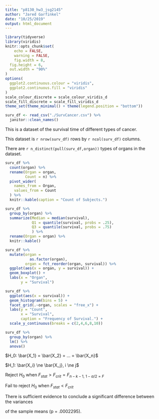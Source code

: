 ```yaml
---
title: "p8130_hw3_jsg2145"
author: "Jared Garfinkel"
date: "10/25/2019"
output: html_document
---
```


```r
library(tidyverse)
library(viridis)
knitr::opts_chunk$set(
	echo = FALSE,
	warning = FALSE,
	fig.width = 8, 
  fig.height = 6,
  out.width = "90%"
)
options(
  ggplot2.continuous.colour = "viridis",
  ggplot2.continuous.fill = "viridis"
)
scale_colour_discrete = scale_colour_viridis_d
scale_fill_discrete = scale_fill_viridis_d
theme_set(theme_minimal() + theme(legend.position = "bottom"))
```

```r
surv_df <- read_csv("./SurvCancer.csv") %>% 
  janitor::clean_names()
```

This is a dataset of the survival time of different types of cancer.

This dataset is `r nrow(surv_df)` rows by `r ncol(surv_df)` columns.

There are `r n_distinct(pull(surv_df,organ))` types of organs in the dataset.

```r
surv_df %>% 
  count(organ) %>% 
  rename(Organ = organ,
         Count = n) %>% 
  pivot_wider(
    names_from = Organ,
    values_from = Count
  ) %>% 
  knitr::kable(caption = "Count of Subjects.")
```

```r
surv_df %>% 
  group_by(organ) %>% 
  summarize(Median = median(survival),
            Q1 = quantile(survival, probs = .25),
            Q3 = quantile(survival, probs = .75)
            ) %>% 
  rename(Organ = organ) %>% 
  knitr::kable()
```

```r
surv_df %>% 
  mutate(organ = 
           as.factor(organ),
         organ = fct_reorder(organ, survival)) %>% 
  ggplot(aes(x = organ, y = survival)) +
  geom_boxplot() + 
  labs(x = "Organ",
       y = "Survival")
```

```r
surv_df %>% 
  ggplot(aes(x = survival)) +
  geom_histogram(bins = 5) +
  facet_grid(.~organ, scales = "free_x") +
  labs(y = "Count",
       x = "Survival",
       caption = "Frequency of Survival.") +
  scale_y_continuous(breaks = c(2,4,6,8,10))
```

```r
surv_df %>% 
  group_by(organ) %>% 
  lm() %>% 
  anova()
```

$H_0: \bar{X_1} = \bar{X_2} = ... = \bar{X_n}$

$H_1: \bar{X_i} \ne \bar{X_j}, i \ne j$

Reject $H_0$ when $F_{stat} > F_{crit} = F_{n-k-1,~1-\alpha/2 = F_{}}$

Fail to reject $H_0$ when $F_{stat} < F_{crit}$

There is sufficient evidence to conclude a significant difference between the variances 

of the sample means (p = .0002295).